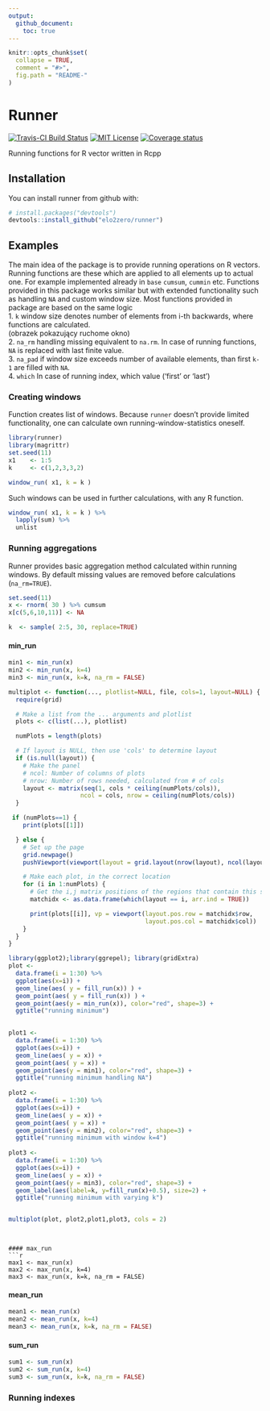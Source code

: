 ```yaml
---
output: 
  github_document:
    toc: true
---
```


<!-- README.md is generated from README.Rmd. Please edit that file -->
```r
knitr::opts_chunk$set(
  collapse = TRUE,
  comment = "#>",
  fig.path = "README-"
)
```


# Runner
[![Travis-CI Build Status](https://travis-ci.org/gogonzo/runner.svg?branch=master)](https://travis-ci.org/gogonzo/runner)
[![MIT License](https://badges.frapsoft.com/os/mit/mit.svg)](https://opensource.org/licenses/mit-license.php)
[![Coverage status](https://codecov.io/gh/gogonzo/runner/branch/master/graph/badge.svg)](https://codecov.io/github/gogonzo/runner?branch=master)

Running functions for R vector written in Rcpp

## Installation

You can install runner from github with:

```r
# install.packages("devtools")
devtools::install_github("elo2zero/runner")
```

## Examples
The main idea of the package is to provide running operations on R vectors. Running functions are these which are applied to all elements up to actual one. For example implemented already in `base` `cumsum`, `cummin` etc. Functions provided in this package works similar but with extended functionality such as handling `NA` and custom window size. Most functions provided in package are based on the same logic  
1. `k` window size denotes number of elements from i-th backwards, where functions are calculated.  
(obrazek pokazujący ruchome okno)  
2. `na_rm` handling missing equivalent to `na.rm`. In case of running functions, `NA` is replaced with last finite value.  
3. `na_pad` if window size exceeds number of available elements, than first `k-1` are filled with `NA`.  
4. `which` In case of running index, which value ('first' or 'last')

### Creating windows
Function creates list of windows. Because `runner` doesn't provide limited functionality, one can calculate own running-window-statistics oneself. 

```r
library(runner)
library(magrittr)
set.seed(11)
x1    <- 1:5
k     <- c(1,2,3,3,2)

window_run( x1, k = k )
```

Such windows can be used in further calculations, with any R function.

```r
window_run( x1, k = k ) %>%
  lapply(sum) %>%
  unlist
```

### Running aggregations

Runner provides basic aggregation method calculated within running windows. By default missing values are removed before calculations (`na_rm=TRUE`). 

```r
set.seed(11)
x <- rnorm( 30 ) %>% cumsum
x[c(5,6,10,11)] <- NA

k  <- sample( 2:5, 30, replace=TRUE)
```


#### min_run
```r
min1 <- min_run(x)
min2 <- min_run(x, k=4)
min3 <- min_run(x, k=k, na_rm = FALSE)
```

```r
multiplot <- function(..., plotlist=NULL, file, cols=1, layout=NULL) {
  require(grid)

  # Make a list from the ... arguments and plotlist
  plots <- c(list(...), plotlist)

  numPlots = length(plots)

  # If layout is NULL, then use 'cols' to determine layout
  if (is.null(layout)) {
    # Make the panel
    # ncol: Number of columns of plots
    # nrow: Number of rows needed, calculated from # of cols
    layout <- matrix(seq(1, cols * ceiling(numPlots/cols)),
                    ncol = cols, nrow = ceiling(numPlots/cols))
  }

 if (numPlots==1) {
    print(plots[[1]])

  } else {
    # Set up the page
    grid.newpage()
    pushViewport(viewport(layout = grid.layout(nrow(layout), ncol(layout))))

    # Make each plot, in the correct location
    for (i in 1:numPlots) {
      # Get the i,j matrix positions of the regions that contain this subplot
      matchidx <- as.data.frame(which(layout == i, arr.ind = TRUE))

      print(plots[[i]], vp = viewport(layout.pos.row = matchidx$row,
                                      layout.pos.col = matchidx$col))
    }
  }
}

library(ggplot2);library(ggrepel); library(gridExtra)
plot <- 
  data.frame(i = 1:30) %>%
  ggplot(aes(x=i)) +
  geom_line(aes( y = fill_run(x)) ) +
  geom_point(aes( y = fill_run(x)) ) +
  geom_point(aes(y = min_run(x)), color="red", shape=3) +
  ggtitle("running minimum")
  

plot1 <- 
  data.frame(i = 1:30) %>%
  ggplot(aes(x=i)) +
  geom_line(aes( y = x)) +
  geom_point(aes( y = x)) +
  geom_point(aes(y = min1), color="red", shape=3) +
  ggtitle("running minimum handling NA")
  
plot2 <- 
  data.frame(i = 1:30) %>%
  ggplot(aes(x=i)) +
  geom_line(aes( y = x)) +
  geom_point(aes( y = x)) +
  geom_point(aes(y = min2), color="red", shape=3) +
  ggtitle("running minimum with window k=4")
  
plot3 <- 
  data.frame(i = 1:30) %>%
  ggplot(aes(x=i)) +
  geom_line(aes( y = x)) +
  geom_point(aes(y = min3), color="red", shape=3) +
  geom_label(aes(label=k, y=fill_run(x)+0.5), size=2) + 
  ggtitle("running minimum with varying k")


multiplot(plot, plot2,plot1,plot3, cols = 2)  
  
```

```

#### max_run
```r
max1 <- max_run(x)
max2 <- max_run(x, k=4)
max3 <- max_run(x, k=k, na_rm = FALSE)
```

#### mean_run
```r
mean1 <- mean_run(x)
mean2 <- mean_run(x, k=4)
mean3 <- mean_run(x, k=k, na_rm = FALSE)
```

#### sum_run
```r
sum1 <- sum_run(x)
sum2 <- sum_run(x, k=4)
sum3 <- sum_run(x, k=k, na_rm = FALSE)
```





### Running indexes

